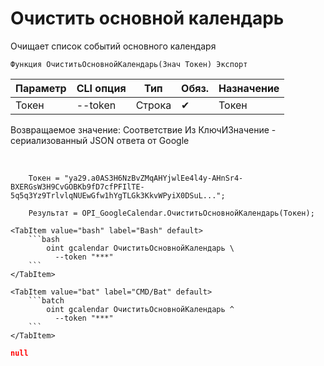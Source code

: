 ﻿---
sidebar_position: 4
description: Очистить основной календарь и другие функции для работы с Google Calendar в Открытом пакете интеграций - бесплатной open-source библиотеке интеграций для 1С:Предприятие 8, OneScript и CLI
keywords: [1C, 1С, 1С:Предприятие, 1С:Предприятие 8.3, API, Интеграция, Сервисы, Обмен, OneScript, CLI, Google Calendar]
---


# Очистить основной календарь
 Очищает список событий основного календаря



`Функция ОчиститьОсновнойКалендарь(Знач Токен) Экспорт`

  | Параметр | CLI опция | Тип | Обяз. | Назначение |
  |-|-|-|-|-|
  | Токен | --token | Строка | &#x2714; | Токен |

  
  Возвращаемое значение:   Соответствие Из КлючИЗначение - сериализованный JSON ответа от Google

<br/>




```bsl title="Пример использования для 1С:Предприятие/OneScript"
    Токен = "ya29.a0AS3H6NzBvZMqAHYjwlEe4l4y-AHnSr4-BXERGsW3H9CvGOBKb9fD7cfPFIlTE-5q5q3Yz9TrlvlqNUEwGfw1hYgTLGk3KkvWPyiX0DSuL...";

    Результат = OPI_GoogleCalendar.ОчиститьОсновнойКалендарь(Токен);
```
    

 <Tabs>
  
    <TabItem value="bash" label="Bash" default>
        ```bash
            oint gcalendar ОчиститьОсновнойКалендарь \
              --token "***"
        ```
    </TabItem>
  
    <TabItem value="bat" label="CMD/Bat" default>
        ```batch
            oint gcalendar ОчиститьОсновнойКалендарь ^
              --token "***"
        ```
    </TabItem>
</Tabs>


```json title="Результат"
null
```
